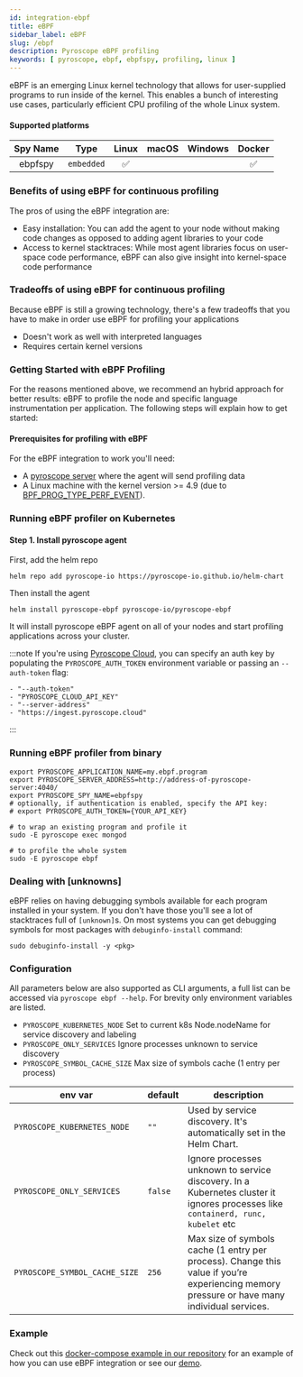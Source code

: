 ```yaml
---
id: integration-ebpf
title: eBPF
sidebar_label: eBPF
slug: /ebpf
description: Pyroscope eBPF profiling
keywords: [ pyroscope, ebpf, ebpfspy, profiling, linux ]
---
```





eBPF is an emerging Linux kernel technology that allows for user-supplied programs to run inside of the kernel. This enables a bunch of interesting use cases, particularly efficient CPU profiling of the whole Linux system.

#### Supported platforms

| Spy Name     | Type         | Linux | macOS | Windows | Docker |
|:------------:|:------------:|:-----:|:-----:|:-------:|:------:|
| ebpfspy      | `embedded`   |   ✅  |       |         |   ✅   |

### Benefits of using eBPF for continuous profiling
The pros of using the eBPF integration are:
* Easy installation: You can add the agent to your node without making code changes as opposed to adding agent libraries to your code
* Access to kernel stacktraces: While most agent libraries focus on user-space code performance, eBPF can also give insight into kernel-space code performance

### Tradeoffs of using eBPF for continuous profiling
Because eBPF is still a growing technology, there's a few tradeoffs that you have to make in order use eBPF for profiling your applications
* Doesn't work as well with interpreted languages
* Requires certain kernel versions




### Getting Started with eBPF Profiling
For the reasons mentioned above, we recommend an hybrid approach for better results: eBPF to profile the node and specific language instrumentation per application. The following steps will explain how to get started:

#### Prerequisites for profiling with eBPF

For the eBPF integration to work you'll need:
* A [pyroscope server](https://pyroscope.io/docs/installing-pyroscope-overview/#step-1-install-pyroscope-server) where the agent will send profiling data
* A Linux machine with the kernel version >= 4.9 (due to [BPF_PROG_TYPE_PERF_EVENT](https://lkml.org/lkml/2016/9/1/831)).

### Running eBPF profiler on Kubernetes

#### Step 1. Install pyroscope agent

First, add the helm repo
```shell
helm repo add pyroscope-io https://pyroscope-io.github.io/helm-chart
```

Then install the agent
```shell
helm install pyroscope-ebpf pyroscope-io/pyroscope-ebpf
```

It will install pyroscope eBPF agent on all of your nodes and start profiling applications across your cluster.

:::note
If you're using [Pyroscope Cloud](https://pyroscope.cloud/), you can specify an auth key by populating the `PYROSCOPE_AUTH_TOKEN` environment variable or passing an `--auth-token` flag:
```
- "--auth-token"
- "PYROSCOPE_CLOUD_API_KEY"
- "--server-address"
- "https://ingest.pyroscope.cloud"
```
:::

### Running eBPF profiler from binary

```shell
export PYROSCOPE_APPLICATION_NAME=my.ebpf.program
export PYROSCOPE_SERVER_ADDRESS=http://address-of-pyroscope-server:4040/
export PYROSCOPE_SPY_NAME=ebpfspy
# optionally, if authentication is enabled, specify the API key:
# export PYROSCOPE_AUTH_TOKEN={YOUR_API_KEY}

# to wrap an existing program and profile it
sudo -E pyroscope exec mongod

# to profile the whole system
sudo -E pyroscope ebpf
```

### Dealing with [unknowns]

eBPF relies on having debugging symbols available for each program installed in your system. If you don't have those you'll see a lot of stacktraces full of `[unknown]`s. On most systems you can get debugging symbols for most packages with `debuginfo-install` command:

```shell
sudo debuginfo-install -y <pkg>
```

### Configuration

All parameters below are also supported as CLI arguments, a full list can be accessed via `pyroscope ebpf --help`. For brevity only environment variables are listed.

* `PYROSCOPE_KUBERNETES_NODE` Set to current k8s Node.nodeName for service discovery and labeling
* `PYROSCOPE_ONLY_SERVICES` Ignore processes unknown to service discovery
* `PYROSCOPE_SYMBOL_CACHE_SIZE` Max size of symbols cache (1 entry per process)

| env var                    | default                          | description                                    |
| -------------------------- | -------------------------------- | ---------------------------------------------- |
| `PYROSCOPE_KUBERNETES_NODE` | `""` | Used by service discovery. It's automatically set in the Helm Chart. |
| `PYROSCOPE_ONLY_SERVICES`     | `false`                             | Ignore processes unknown to service discovery. In a Kubernetes cluster it ignores processes like `containerd, runc, kubelet` etc | 
| `PYROSCOPE_SYMBOL_CACHE_SIZE` | `256`                          | Max size of symbols cache (1 entry per process). Change this value if you’re experiencing memory pressure or have many individual services. |

### Example

Check out this [docker-compose example in our repository](https://github.com/pyroscope-io/pyroscope/blob/main/examples/ebpf) for an example of how you can use eBPF integration or see our [demo](https://demo.pyroscope.io/?query=rideshare-cluster-ebpf.cpu%7B%7D).




